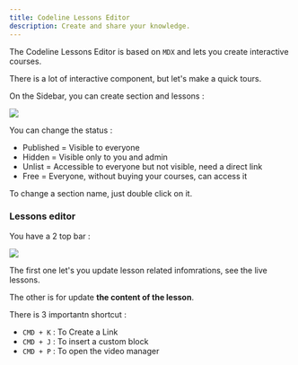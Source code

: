 ```yaml
---
title: Codeline Lessons Editor
description: Create and share your knowledge.
---
```


The Codeline Lessons Editor is based on `MDX` and lets you create interactive courses.

There is a lot of interactive component, but let's make a quick tours.

On the Sidebar, you can create section and lessons :

![](/sidebar.png)

You can change the status :

* Published = Visible to everyone
* Hidden = Visible only to you and admin
* Unlist = Accessible to everyone but not visible, need a direct link
* Free = Everyone, without buying your courses, can access it

To change a section name, just double click on it.

### Lessons editor

You have a 2 top bar :

![](/lessons-top-bar.png)

The first one let's you update lesson related infomrations, see the live lessons.

The other is for update **the content of the lesson**.

There is 3 importantn shortcut :

* `CMD + K` : To Create a Link
* `CMD + J` : To insert a custom block 
* `CMD + P` : To open the video manager

<Cards>
  <Card title="Learn about custom block" href="/editor/custom-block" />
  <Card title="LEarn about video manager" href="/editor/video-manager" />
</Cards>


